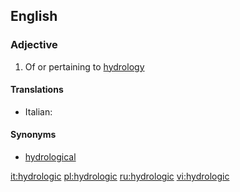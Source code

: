 ==English==

===Adjective===
{{en-adj|-}}

# Of or pertaining to [[hydrology]]

====Translations====
{{trans-top|of or pertaining to hydrology}}
* Italian: {{t+|it|idrologico}}
{{trans-mid}}
{{trans-bottom}}

====Synonyms====
* [[hydrological]]

[[it:hydrologic]]
[[pl:hydrologic]]
[[ru:hydrologic]]
[[vi:hydrologic]]